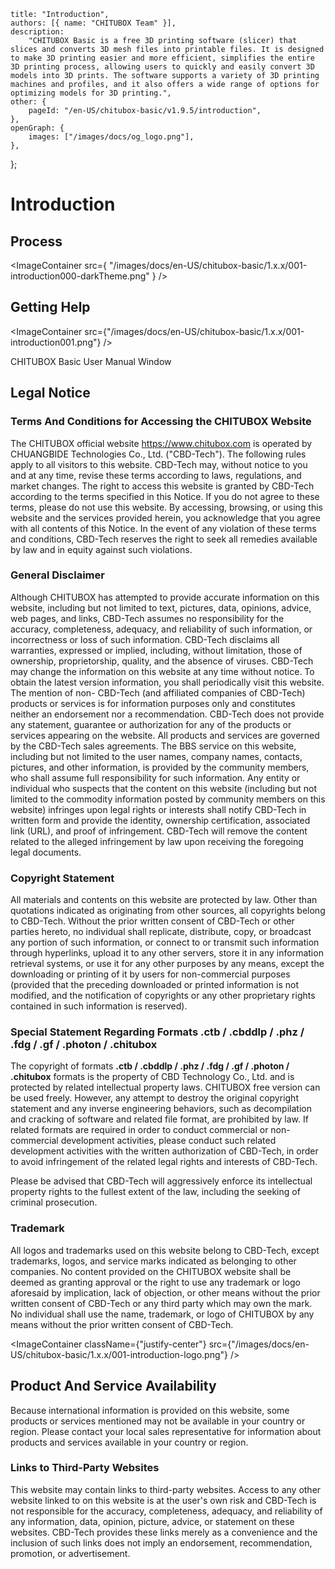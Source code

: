 	title: "Introduction",
	authors: [{ name: "CHITUBOX Team" }],
	description:
		"CHITUBOX Basic is a free 3D printing software (slicer) that slices and converts 3D mesh files into printable files. It is designed to make 3D printing easier and more efficient, simplifies the entire 3D printing process, allowing users to quickly and easily convert 3D models into 3D prints. The software supports a variety of 3D printing machines and profiles, and it also offers a wide range of options for optimizing models for 3D printing.",
	other: {
		pageId: "/en-US/chitubox-basic/v1.9.5/introduction",
	},
	openGraph: {
		images: ["/images/docs/og_logo.png"],
	},
};

# Introduction

## Process

<ImageContainer
	src={
		"/images/docs/en-US/chitubox-basic/1.x.x/001-introduction000-darkTheme.png"
	}
/>

## Getting Help

<ImageContainer
	src={"/images/docs/en-US/chitubox-basic/1.x.x/001-introduction001.png"}
/>

CHITUBOX Basic User Manual Window

## Legal Notice

### Terms And Conditions for Accessing the CHITUBOX Website

The CHITUBOX official website <SpanA href="https://www.chitubox.com">https://www.chitubox.com</SpanA> is operated by <SpanA href="https://www.cbd-3d.com">CHUANGBIDE Technologies Co., Ltd.</SpanA> ("CBD-Tech"). The following rules apply to all visitors to this website. CBD-Tech may, without notice to you and at any time, revise these terms according to laws, regulations, and market changes. The right to access this website is granted by CBD-Tech according to the terms specified in this Notice. If you do not agree to these terms, please do not use this website. By accessing, browsing, or using this website and the services provided herein, you acknowledge that you agree with all contents of this Notice. In the event of any violation of these terms and conditions, CBD-Tech reserves the right to seek all remedies available by law and in equity against such violations.

### General Disclaimer

Although CHITUBOX has attempted to provide accurate information on this website, including but not limited to text, pictures, data, opinions, advice, web pages, and links, CBD-Tech assumes no responsibility for the accuracy, completeness, adequacy, and reliability of such information, or incorrectness or loss of such information. CBD-Tech disclaims all warranties, expressed or implied, including, without limitation, those of ownership, proprietorship, quality, and the absence of viruses. CBD-Tech may change the information on this website at any time without notice. To obtain the latest version information, you shall periodically visit this website. The mention of non- CBD-Tech (and affiliated companies of CBD-Tech) products or services is for information purposes only and constitutes neither an endorsement nor a recommendation. CBD-Tech does not provide any statement, guarantee or authorization for any of the products or services appearing on the website. All products and services are governed by the CBD-Tech sales agreements. The BBS service on this website, including but not limited to the user names, company names, contacts, pictures, and other information, is provided by the community members, who shall assume full responsibility for such information. Any entity or individual who suspects that the content on this website (including but not limited to the commodity information posted by community members on this website) infringes upon legal rights or interests shall notify CBD-Tech in written form and provide the identity, ownership certification, associated link (URL), and proof of infringement. CBD-Tech will remove the content related to the alleged infringement by law upon receiving the foregoing legal documents.

### Copyright Statement

All materials and contents on this website are protected by law. Other than quotations indicated as originating from other sources, all copyrights belong to CBD-Tech. Without the prior written consent of CBD-Tech or other parties hereto, no individual shall replicate, distribute, copy, or broadcast any portion of such information, or connect to or transmit such information through hyperlinks, upload it to any other servers, store it in any information retrieval systems, or use it for any other purposes by any means, except the downloading or printing of it by users for non-commercial purposes (provided that the preceding downloaded or printed information is not modified, and the notification of copyrights or any other proprietary rights contained in such information is reserved).

### Special Statement Regarding Formats .ctb / .cbddlp / .phz / .fdg / .gf / .photon / .chitubox

The copyright of formats **.ctb / .cbddlp / .phz / .fdg / .gf / .photon / .chitubox** formats is the property of CBD Technology Co., Ltd. and is protected by related intellectual property laws. CHITUBOX free version can be used freely. However, any attempt to destroy the original copyright statement and any inverse engineering behaviors, such as decompilation and cracking of software and related file format, are prohibited by law. If related formats are required in order to conduct commercial or non-commercial development activities, please conduct such related development activities with the written authorization of CBD-Tech, in order to avoid infringement of the related legal rights and interests of CBD-Tech.

<Admonition type="warning">
	Please be advised that CBD-Tech will aggressively enforce its intellectual
	property rights to the fullest extent of the law, including the seeking of
	criminal prosecution.
</Admonition>

### Trademark

All logos and trademarks used on this website belong to CBD-Tech, except trademarks, logos, and service marks indicated as belonging to other companies. No content provided on the CHITUBOX website shall be deemed as granting approval or the right to use any trademark or logo aforesaid by implication, lack of objection, or other means without the prior written consent of CBD-Tech or any third party which may own the mark. No individual shall use the name, trademark, or logo of CHITUBOX by any means without the prior written consent of CBD-Tech.

<ImageContainer
	className={"justify-center"}
	src={"/images/docs/en-US/chitubox-basic/1.x.x/001-introduction-logo.png"}
/>

## Product And Service Availability

Because international information is provided on this website, some products or services mentioned may not be available in your country or region. Please contact your local sales representative for information about products and services available in your country or region.

### Links to Third-Party Websites

This website may contain links to third-party websites. Access to any other website linked to on this website is at the user's own risk and CBD-Tech is not responsible for the accuracy, completeness, adequacy, and reliability of any information, data, opinion, picture, advice, or statement on these websites. CBD-Tech provides these links merely as a convenience and the inclusion of such links does not imply an endorsement, recommendation, promotion, or advertisement.
